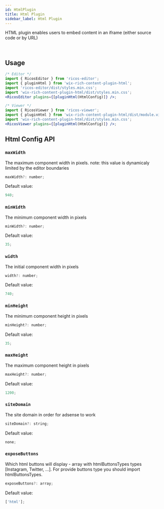 ```yaml
---
id: HtmlPlugin
title: Html Plugin
sidebar_label: Html Plugin
---
```



HTML plugin enables users to embed content in an iframe (either source code or by URL)

<div className="card">
  <RicosEditorWithMobile
    content={createContent('Add an Html')}
    placeholder={'Type here!'}
    plugins={[pluginHtml({})]}
  />
</div>
<br />

## Usage

```jsx
/* Editor */
import { RicosEditor } from 'ricos-editor';
import { pluginHtml } from 'wix-rich-content-plugin-html';
import 'ricos-editor/dist/styles.min.css';
import 'wix-rich-content-plugin-html/dist/styles.min.css';
<RicosEditor plugins={[pluginHtml(HtmlConfig)]} />;

/* Viewer */
import { RicosViewer } from 'ricos-viewer';
import { pluginHtml } from 'wix-rich-content-plugin-html/dist/module.viewer';
import 'wix-rich-content-plugin-html/dist/styles.min.css';
<RicosViewer plugins={[pluginHtml(HtmlConfig)]} />;
```

## Html Config API

### `maxWidth`

The maximum component width in pixels. note: this value is dynamicaly limited by the editor boundaries

```jsx
maxWidth?: number;
```

Default value:

```jsx
940;
```

### `minWidth`

The minimum component width in pixels

```jsx
minWidth?: number;
```

Default value:

```jsx
35;
```

### `width`

The initial component width in pixels

```jsx
width?: number;
```

Default value:

```jsx
740;
```

### `minHeight`

The minimum component height in pixels

```jsx
minHeight?: number;
```

Default value:

```jsx
35;
```

### `maxHeight`

The maximum component height in pixels

```jsx
maxHeight?: number;
```

Default value:

```jsx
1200;
```

### `siteDomain`

The site domain in order for adsense to work

```jsx
siteDomain?: string;
```

Default value:

```jsx
none;
```

### `exposeButtons`

Which html buttons will display - array with htmlButtonsTypes types [Instagram, Twitter, ...].
For provide buttons type you should import htmlButtonsTypes.

```jsx
exposeButtons?: array;
```

Default value:

```jsx
['html'];
```

<br />
